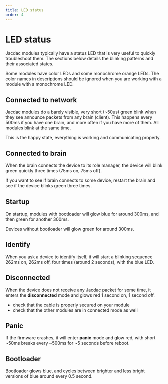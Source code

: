 ---
title: LED status
order: 4
---

# LED status

Jacdac modules typically have a status LED 
that is very useful to quickly troubleshoot them.
The sections below details the blinking patterns
and their associated states.

Some modules have color LEDs and some monochrome orange LEDs.
The color names in descriptions should be ignored when you are working with
a module with a monochrome LED.

## Connected to network

Jacdac modules do a barely visible, very short (~50us) green blink when they see
announce packets from any brain (client).
This happens every 500ms if you have one brain, and more often if you have more of them.
All modules blink at the same time.

This is the happy state, everything is working and communicating properly.

## Connected to brain

When the brain connects the device to its role manager, the device will blink green
quickly three times (75ms on, 75ms off).

If you want to see if brain connects to some device, restart the brain and see if the device
blinks green three times.

## Startup

On startup, modules with bootloader will glow blue for around 300ms,
and then green for another 300ms.

Devices without bootloader will glow green for around 300ms.

## Identify

When you ask a device to identify itself, it will start a blinking sequence
262ms on, 262ms off, four times (around 2 seconds), with the blue LED.

## Disconnected

When the device does not receive any Jacdac packet for some time, 
it enters the **disconnected** mode and glows red 1 second on, 1 second off.

* check that the cable is properly secured on your module
* check that the other modules are in connected mode as well

## Panic

If the firmware crashes, it will enter **panic** mode
and glow red, with short ~50ms breaks every ~500ms for ~5 seconds before reboot.

## Bootloader

Bootloader glows blue, and cycles between brighter and less bright versions of blue
around every 0.5 second.
